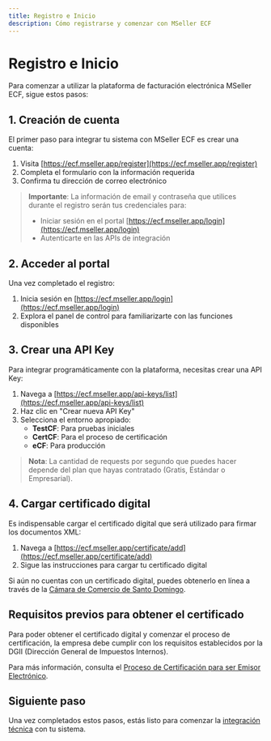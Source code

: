 ```yaml
---
title: Registro e Inicio
description: Cómo registrarse y comenzar con MSeller ECF
---
```


# Registro e Inicio

Para comenzar a utilizar la plataforma de facturación electrónica MSeller ECF, sigue estos pasos:

## 1. Creación de cuenta

El primer paso para integrar tu sistema con MSeller ECF es crear una cuenta:

1. Visita [https://ecf.mseller.app/register](https://ecf.mseller.app/register)
2. Completa el formulario con la información requerida
3. Confirma tu dirección de correo electrónico

> **Importante**: La información de email y contraseña que utilices durante el registro serán tus credenciales para:
>
> - Iniciar sesión en el portal [https://ecf.mseller.app/login](https://ecf.mseller.app/login)
> - Autenticarte en las APIs de integración

## 2. Acceder al portal

Una vez completado el registro:

1. Inicia sesión en [https://ecf.mseller.app/login](https://ecf.mseller.app/login)
2. Explora el panel de control para familiarizarte con las funciones disponibles

## 3. Crear una API Key

Para integrar programáticamente con la plataforma, necesitas crear una API Key:

1. Navega a [https://ecf.mseller.app/api-keys/list](https://ecf.mseller.app/api-keys/list)
2. Haz clic en "Crear nueva API Key"
3. Selecciona el entorno apropiado:
   - **TestCF**: Para pruebas iniciales
   - **CertCF**: Para el proceso de certificación
   - **eCF**: Para producción

> **Nota**: La cantidad de requests por segundo que puedes hacer depende del plan que hayas contratado (Gratis, Estándar o Empresarial).

## 4. Cargar certificado digital

Es indispensable cargar el certificado digital que será utilizado para firmar los documentos XML:

1. Navega a [https://ecf.mseller.app/certificate/add](https://ecf.mseller.app/certificate/add)
2. Sigue las instrucciones para cargar tu certificado digital

Si aún no cuentas con un certificado digital, puedes obtenerlo en línea a través de la [Cámara de Comercio de Santo Domingo](https://www.camarasantodomingo.do/solicitudes/FormularioWeb/?AspxAutoDetectCookieSupport=1).

## Requisitos previos para obtener el certificado

Para poder obtener el certificado digital y comenzar el proceso de certificación, la empresa debe cumplir con los requisitos establecidos por la DGII (Dirección General de Impuestos Internos).

Para más información, consulta el [Proceso de Certificación para ser Emisor Electrónico](https://dgii.gov.do/cicloContribuyente/facturacion/comprobantesFiscalesElectronicosE-CF/Documentacin%20sobre%20eCF/Documentaciones%20Proceso%20de%20Certificaci%C3%B3n%20FE/Proceso%20de%20Certificacio%CC%81n%20para%20ser%20Emisor%20Electro%CC%81nico.pdf).

## Siguiente paso

Una vez completados estos pasos, estás listo para comenzar la [integración técnica](/docs/integration/overview) con tu sistema.
